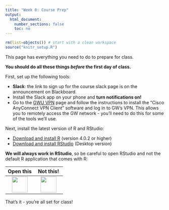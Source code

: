 ```yaml
---
title: "Week 0: Course Prep"
output:
  html_document:
    number_sections: false
    toc: no
---
```


```r
rm(list=objects()) # start with a clean workspace
source("knitr_setup.R")
```

This page has everything you need to do to prepare for class. 

**You should do all these things _before_ the first day of class.**

First, set up the following tools:

- **Slack**: the link to sign up for the course slack page is on the announcement on Blackboard.
- Install the Slack app on your phone and **turn notifications on!**
- Go to the [GWU VPN](https://seascf.seas.gwu.edu/vpn-access) page and follow the instructions to install the "Cisco AnyConnect VPN Client" software and log in to GW's VPN. This allows you to remotely access the GW network - you'll need to do this for some of the tools we'll use.

Next, install the latest version of R and RStudio:

- [Download and install R](https://cloud.r-project.org) (version 4.0.2 or higher)
- [Download and install RStudio](https://rstudio.com/products/rstudio/download/) (Desktop version)

**We will always work in RStudio**, so be careful to open RStudio and not the default R application that comes with R:

<div style="width:200px">
Open this   | Not this!
:----------:|:----------:
![](images/RStudio-Ball.png){ width=50 }  |  ![](images/Rlogo.png){ width=50 }
</div>

That's it - you're all set for class!